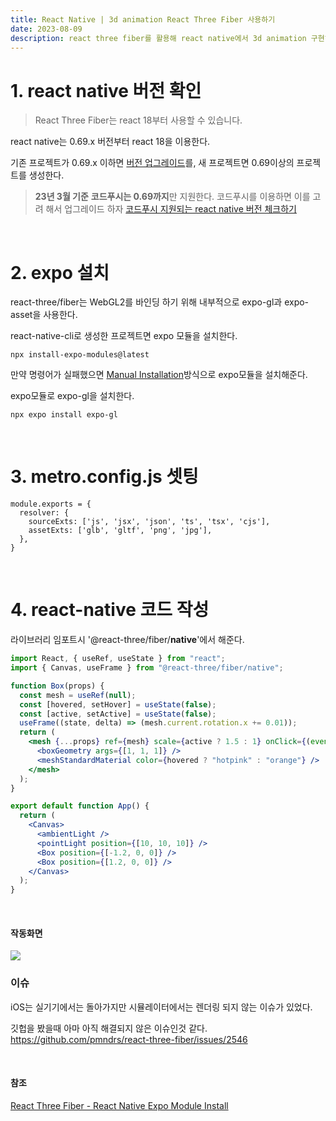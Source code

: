 ```yaml
---
title: React Native | 3d animation React Three Fiber 사용하기
date: 2023-08-09
description: react three fiber를 활용해 react native에서 3d animation 구현하기
---
```


# 1. react native 버전 확인

> React Three Fiber는 react 18부터 사용할 수 있습니다.

react native는 0.69.x 버전부터 react 18을 이용한다.

기존 프로젝트가 0.69.x 이하면 [버전 업그레이드](https://react-native-community.github.io/upgrade-helper/)를, 새 프로젝트면 0.69이상의 프로젝트를 생성한다.

> **23년 3월 기준** **코드푸시는 0.69까지**만 지원한다. 코드푸시를 이용하면 이를 고려 해서 업그레이드 하자 [코드푸시 지원되는 react native 버전 체크하기](https://github.com/microsoft/react-native-code-push#supported-react-native-platforms)

​

# 2. expo 설치

react-three/fiber는 WebGL2를 바인딩 하기 위해 내부적으로 expo-gl과 expo-asset을 사용한다.

react-native-cli로 생성한 프로젝트면 expo 모듈을 설치한다.

```
npx install-expo-modules@latest
```

만약 명령어가 실패했으면 [Manual Installation](https://docs.expo.dev/bare/installing-expo-modules/#manual-installation)방식으로 expo모듈을 설치해준다. ​

expo모듈로 expo-gl을 설치한다.

```
npx expo install expo-gl
```

​

# 3. metro.config.js 셋팅

```
module.exports = {
  resolver: {
    sourceExts: ['js', 'jsx', 'json', 'ts', 'tsx', 'cjs'],
    assetExts: ['glb', 'gltf', 'png', 'jpg'],
  },
}
```

​

# 4. react-native 코드 작성

라이브러리 임포트시 '@react-three/fiber/**native**'에서 해준다.

```jsx
import React, { useRef, useState } from "react";
import { Canvas, useFrame } from "@react-three/fiber/native";

function Box(props) {
  const mesh = useRef(null);
  const [hovered, setHover] = useState(false);
  const [active, setActive] = useState(false);
  useFrame((state, delta) => (mesh.current.rotation.x += 0.01));
  return (
    <mesh {...props} ref={mesh} scale={active ? 1.5 : 1} onClick={(event) => setActive(!active)} onPointerOver={(event) => setHover(true)} onPointerOut={(event) => setHover(false)}>
      <boxGeometry args={[1, 1, 1]} />
      <meshStandardMaterial color={hovered ? "hotpink" : "orange"} />
    </mesh>
  );
}

export default function App() {
  return (
    <Canvas>
      <ambientLight />
      <pointLight position={[10, 10, 10]} />
      <Box position={[-1.2, 0, 0]} />
      <Box position={[1.2, 0, 0]} />
    </Canvas>
  );
}
```

​

#### 작동화면

![](https://velog.velcdn.com/images/ddowoo/post/88836283-6ca0-4736-b675-41cacc8be549/image.gif)

### 이슈

iOS는 실기기에서는 돌아가지만 시뮬레이터에서는 렌더링 되지 않는 이슈가 있었다.

깃헙을 봤을때 아마 아직 해결되지 않은 이슈인것 같다. https://github.com/pmndrs/react-three-fiber/issues/2546

​

#### 참조

[React Three Fiber - React Native ](https://docs.pmnd.rs/react-three-fiber/getting-started/installation#react-native)[Expo Module Install](https://docs.expo.dev/bare/installing-expo-modules/#automatic-installation)
